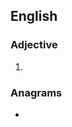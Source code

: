 ==English==

===Adjective===
{{head|en|adjective superlative form}}

# {{en-superlative of|orange}}

===Anagrams===
* {{anagrams|en|a=aegnorst|NOR gates|estragon|groanest|negators|ragstone|tronages}}